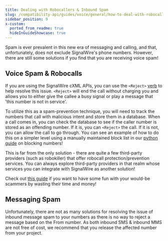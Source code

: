 ```yaml
---
title: Dealing with Robocallers & Inbound Spam
slug: /compatibility-api/guides/voice/general/how-to-deal-with-robocallers-inbound-spam
sidebar_position: 9
x-custom:
  ported_from_readme: true
  hideInGuideShowcase: true
---
```



Spam is ever prevalent in this new era of messaging and calling, and that, unfortunately, does not exclude SignalWire's phone numbers. However, there are still some solutions if you find that you are receiving voice spam! 

Voice Spam & Robocalls
----------------------

If you are using the SignalWire cXML APIs, you can use the `<Reject>` [verb](/compatibility-api/cxml/voice/reject.mdx) to help resolve this issue. `<Reject>` will end the call without charging you and allows you to either give the callee a busy signal or play a message that 'this number is not in service'.

To utilize this as a spam-prevention technique, you will need to track the numbers that call with malicious intent and store them in a database. When a call comes in, you can check the database to see if the caller number is stored as an offending number. If it is, you can `<Reject>` the call. If it is not, you can allow the call to go through. You can see an example of how to do this on a simpler level using a manually maintained block list in our [python guide](/compatibility-api/guides/voice/python/call-screening-block-list) on blocking numbers!

This is far from the only solution - there are quite a few third-party providers (such as robokiller) that offer robocall protection/prevention services. You can always explore third-party providers in that realm whose services you can integrate with SignalWire as another solution! 

Check out [this guide](/sdks/reference/realtime-sdk/guides/voice/stop-robocalls) if you want to have some fun with your would-be scammers by wasting their time and money!

Messaging Spam
--------------

Unfortunately, there are not as many solutions for resolving the issue of inbound message spam to your numbers as there is no way to reject a message based on the From number. As both inbound SMS & inbound MMS are not free of cost, we recommend that you release the affected number from your project.

